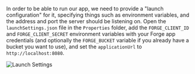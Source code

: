 In order to be able to run our app, we need to provide a "launch configuration" for it,
specifying things such as environment variables, and the address and port the server should
be listening on. Open the `launchSettings.json` file in the `Properties` folder, add the
`FORGE_CLIENT_ID` and `FORGE_CLIENT_SECRET` environment variables with your Forge app credentials
(and optionally the `FORGE_BUCKET` variable if you already have a bucket you want to use),
and set the `applicationUrl` to `http://localhost:8080`.

![Launch Settings](launch-settings.png)
